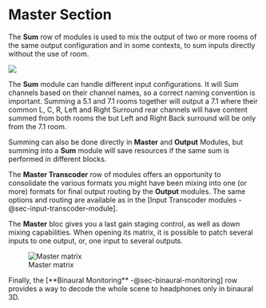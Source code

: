 # Master Section {#source-room-modules-master-section}

The **Sum** row of modules is used to mix the output of two or more rooms of the same output configuration and in some contexts, to sum inputs directly without the use of room.

![](https://media.githubusercontent.com/media/FLUX-SE/doc_images/main/SpatR/Setup/ChannelBasedSession.jpg)

The **Sum** module can handle different input configurations.
It will Sum channels based on their channel names, so a correct naming convention is important.
Summing a 5.1 and 7.1 rooms together will output a 7.1 where their common L, C, R, Left and Right Surround rear channels will have content summed from both rooms the but Left and Right Back surround will be only from the 7.1 room.

:::{.callout-note}
Summing can also be done directly in **Master** and **Output** Modules, but summing into a **Sum** module will save resources if the same sum is performed in different blocks.
:::

The **Master Transcoder** row of modules offers an opportunity to consolidate the various formats you might have been mixing into one (or more) formats for final output routing by the **Output** modules.
The same options and routing are available as in the [Input Transcoder modules -@sec-input-transcoder-module].

The **Master** bloc gives you a last gain staging control, as well as down mixing capabilities. When opening its matrix, it is possible to patch several inputs to one output, or, one input to several outputs.

![Master matrix](https://media.githubusercontent.com/media/FLUX-SE/doc_images/main/SpatR/Setup/MasterMatrix.png)

Finally, the [**Binaural Monitoring** -@sec-binaural-monitoring] row provides a way to decode the whole scene to headphones only in binaural 3D.
